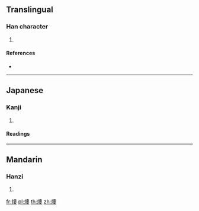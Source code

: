 {{also|𤋏}}
==Translingual==

===Han character===
{{Han char|rn=86|rad=火|as=11|sn=15|four=95844|canj=FLLV|ids=⿰火婁}}

# {{defn|Han|sort=火11}}

====References====
* {{Han ref|kx=0680.240|dkj=19335|dj=1092.030|hdz=32228.140|uh=71A1|ud=29089|bh=E66E|bd=58990}}

----

==Japanese==

===Kanji===
{{ja-kanji|grade=|rs=火11}}

# {{defn|lang=ja|sort=火11}}

====Readings====
{{ja-readings|goon=[[ろう]] (rō)|kanon=[[ろう]] (rō)}}

----

==Mandarin==

===Hanzi===
{{cmn-hanzi|sim=𤋏|pin=[[lóu]] ([[lou2]])|wg=lou<sup>2</sup>}}

# {{defn|lang=cmn|sort=火11}}

[[fr:熡]]
[[pl:熡]]
[[th:熡]]
[[zh:熡]]